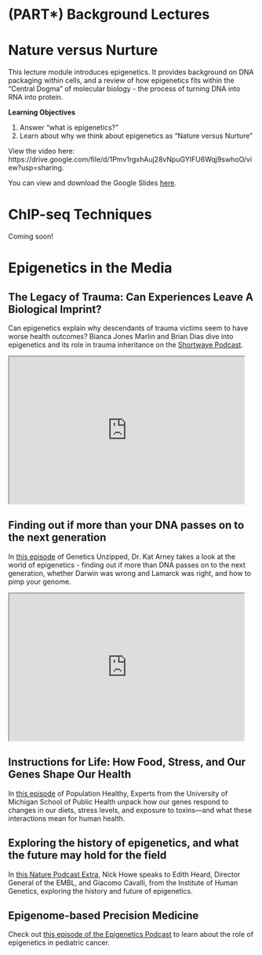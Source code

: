 # (PART\*) Background Lectures {-}

# Nature versus Nurture

This lecture module introduces epigenetics. It provides background on DNA packaging within cells, and a review of how epigenetics fits within the "Central Dogma" of molecular biology - the process of turning DNA into RNA into protein.

**Learning Objectives**

1. Answer “what is epigenetics?”
1. Learn about why we think about epigenetics as "Nature versus Nurture"

View the video here: https://drive.google.com/file/d/1Pmv1rgxhAuj28vNpuGYIFU6Wqj9swhoO/view?usp=sharing.

<!-- <iframe width="560" height="315" src="https://drive.google.com/file/d/1k1ruxiIQGj7U2G2RzE7NooopmSAURG_Q/view?usp=sharing" title="YouTube video player" frameborder="0" allow="accelerometer; autoplay; clipboard-write; encrypted-media; gyroscope; picture-in-picture" allowfullscreen></iframe> -->

You can view and download the Google Slides [here](https://docs.google.com/presentation/d/1dDTvTYIen7xLn4fKuBTrbrjhlEt27MVDbslmnnwsTLA/edit?usp=sharing).

# ChIP-seq Techniques

Coming soon!

# Epigenetics in the Media

## The Legacy of Trauma: Can Experiences Leave A Biological Imprint?

Can epigenetics explain why descendants of trauma victims seem to have worse health outcomes? Bianca Jones Marlin and Brian Dias dive into epigenetics and its role in trauma inheritance on the [Shortwave Podcast](https://www.npr.org/2020/12/16/947232031/the-legacy-of-trauma-can-experiences-leave-a-biological-imprint). 

<iframe id="inlineFrameExample"
    title="Inline Frame Example"
    width=95%
    height=300
    src="https://www.npr.org/2020/12/16/947232031/the-legacy-of-trauma-can-experiences-leave-a-biological-imprint">
</iframe>

## Finding out if more than your DNA passes on to the next generation

In [this episode](https://geneticsunzipped.com/blog/2020/7/16/s315-pimp-my-genome-the-wonderful-world-of-epigenetics) of Genetics Unzipped, Dr. Kat Arney takes a look at the world of epigenetics - finding out if more than DNA passes on to the next generation, whether Darwin was wrong and Lamarck was right, and how to pimp your genome.

<iframe id="inlineFrameExample"
    title="Inline Frame Example"
    width=95%
    height=300
    src="https://geneticsunzipped.com/blog/2020/7/16/s315-pimp-my-genome-the-wonderful-world-of-epigenetics">
</iframe>

## Instructions for Life: How Food, Stress, and Our Genes Shape Our Health

In [this episode](https://sph.umich.edu/podcast/season2/epigenetics.html) of Population Healthy, Experts from the University of Michigan School of Public Health unpack how our genes respond to changes in our diets, stress levels, and exposure to toxins—and what these interactions mean for human health.

## Exploring the history of epigenetics, and what the future may hold for the field

In [this Nature Podcast Extra](https://www.nature.com/articles/d41586-019-03877-7), Nick Howe speaks to Edith Heard, Director General of the EMBL, and Giacomo Cavalli, from the Institute of Human Genetics, exploring the history and future of epigenetics.

## Epigenome-based Precision Medicine

Check out [this episode of the Epigenetics Podcast](https://open.spotify.com/show/7uObXXdl9yauN8nS3Fj3tX?go=1&sp_cid=e463d23e51fccb324193f1f0d7d92e04&utm_source=embed_player_p&utm_medium=desktop&nd=1) to learn about the role of epigenetics in pediatric cancer.
